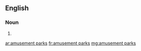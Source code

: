 ==English==

===Noun===
{{head|en|plural|head=[[amusement]] [[park]]s}}

# {{plural of|amusement park|lang=en|nocat=1}}

[[ar:amusement parks]]
[[fr:amusement parks]]
[[mg:amusement parks]]